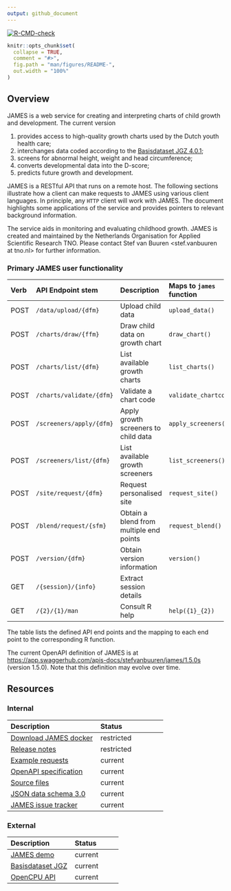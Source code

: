 ```yaml
---
output: github_document
---
```


<!-- README.md is generated from README.Rmd. Please edit that file -->

<!-- badges: start -->
[![R-CMD-check](https://github.com/growthcharts/james/actions/workflows/R-CMD-check.yaml/badge.svg)](https://github.com/growthcharts/james/actions/workflows/R-CMD-check.yaml)
<!-- badges: end -->

```r
knitr::opts_chunk$set(
  collapse = TRUE,
  comment = "#>",
  fig.path = "man/figures/README-",
  out.width = "100%"
)
```

## Overview

JAMES is a web service for creating and interpreting charts of child growth and development. The current version

1. provides access to high-quality growth charts used by the Dutch youth health care;
2. interchanges data coded according to the [Basisdataset JGZ 4.0.1](https://www.ncj.nl/onderwerp/digitaal-dossier-jgz/bds-jgz-versiebeheer/);
3. screens for abnormal height, weight and head circumference;
4. converts developmental data into the D-score;
5. predicts future growth and development.

JAMES is a RESTful API that runs on a remote host. The following sections illustrate how a client can make requests to JAMES using various client languages. In principle, any `HTTP` client will work with JAMES. The document highlights some applications of the service and provides pointers to relevant background information.

The service aids in monitoring and evaluating childhood growth. JAMES is created and maintained by the Netherlands Organisation for Applied Scientific Research TNO. Please contact Stef van Buuren <stef.vanbuuren at tno.nl> for further information.

### Primary JAMES user functionality

  | Verb  | API Endpoint stem          | Description                                | Maps to `james` function |
  |:------|:-------------------------- |:------------------------------------------ |:-------------------------|
  | POST  | `/data/upload/{dfm}`       | Upload child data                          | `upload_data()`          |
  | POST  | `/charts/draw/{ffm}`       | Draw child data on growth chart            | `draw_chart()`           |
  | POST  | `/charts/list/{dfm}`       | List available growth charts               | `list_charts()`          |
  | POST  | `/charts/validate/{dfm}`   | Validate a chart code                      | `validate_chartcode()`   |
  | POST  | `/screeners/apply/{dfm}`   | Apply growth screeners to child data       | `apply_screeners()`      |
  | POST  | `/screeners/list/{dfm}`    | List available growth screeners            | `list_screeners()`       |
  | POST  | `/site/request/{dfm}`      | Request personalised site                  | `request_site()`         |
  | POST  | `/blend/request/{sfm}`     | Obtain a blend from multiple end points    | `request_blend()`        |
  | POST  | `/version/{dfm}`           | Obtain version information                 | `version()`              |
  | GET   | `/{session}/{info}`        | Extract session details                    |                          |
  | GET   | `/{2}/{1}/man`             | Consult R help                             | `help({1}_{2})`          |
  
The table lists the defined API end points and the mapping to each end point to the corresponding R function. 

The current OpenAPI definition of JAMES is at <https://app.swaggerhub.com/apis-docs/stefvanbuuren/james/1.5.0s> (version 1.5.0). Note that this definition may evolve over time.

## Resources

### Internal

| Description                                           | Status                                  |
|:------------------------------------------------------|:----------------------------------------|
| [Download JAMES docker](https://github.com/growthcharts/jamesdocker/pkgs/container/james) | restricted |
| [Release notes](https://github.com/growthcharts/jamesdocker/blob/master/NEWS.md) | restricted |
| [Example requests](https://james.groeidiagrammen.nl) | current |
| [OpenAPI specification](https://app.swaggerhub.com/apis-docs/stefvanbuuren/james) | current     |
| [Source files](https://github.com/growthcharts) | current |
| [JSON data schema 3.0](https://github.com/growthcharts/bdsreader/blob/master/inst/schemas/bds_v3.0.json) | current |
| [JAMES issue tracker](https://github.com/growthcharts/james/issues) | current |

### External

| Description                                           | Status                                  |
|:------------------------------------------------------|:----------------------------------------|
| [JAMES demo](https://tnochildhealthstatistics.shinyapps.io/james_tryout/) | current |
| [Basisdataset JGZ](https://www.ncj.nl/themadossiers/informatisering/basisdataset/documentatie/?cat=13) | current |
| [OpenCPU API](https://www.opencpu.org/api.html) | current |
